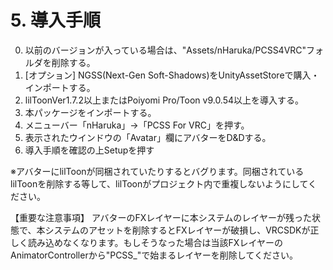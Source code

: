 # 5. 導入手順

0. 以前のバージョンが入っている場合は、"Assets/nHaruka/PCSS4VRC"フォルダを削除する。
1. [オプション] NGSS(Next-Gen Soft-Shadows)をUnityAssetStoreで購入・インポートする。
2. lilToonVer1.7.2以上またはPoiyomi Pro/Toon v9.0.54以上を導入する。
3. 本パッケージをインポートする。
4. メニューバー「nHaruka」→「PCSS For VRC」を押す。
5. 表示されたウインドウの「Avatar」欄にアバターをD&Dする。
6. 導入手順を確認の上Setupを押す

※アバターにlilToonが同梱されていたりするとバグります。同梱されているlilToonを削除する等して、lilToonがプロジェクト内で重複しないようにしてください。

【重要な注意事項】
アバターのFXレイヤーに本システムのレイヤーが残った状態で、本システムのアセットを削除するとFXレイヤーが破損し、VRCSDKが正しく読み込めなくなります。もしそうなった場合は当該FXレイヤーのAnimatorControllerから"PCSS_"で始まるレイヤーを削除してください。
